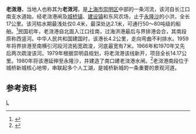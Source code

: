 '''老滧港'''，当地人也称其为'''老滧河'''，是[[上海市|上海市]][[崇明区|崇明区]]中部的一条河流，该河自长江口南支水道始，经老滧港闸及[[城桥镇|城桥镇]]、[[建设镇_(崇明县)|建设镇]]和东风农场，止于[[永隆沙|永隆沙]]的小洪，全长17公里。该河枯水期最浅处仅0.4米，最深处达2.1米，可通行50～80吨级的船舶。<ref>{{cite web |url=http://www.shtong.gov.cn/newsite/node2/node2245/node70862/node70867/node70901/node70905/userobject1ai73632.html |language=zh-hans |title=专业志 >> 上海地名志 >> 第一篇自然地理实体地名 >> 第一章海、河、湖 >> 第二节　河流 |publisher=上海市地方志办公室 |accessdate=2011-08-14 |archive-date=2015-02-03 |archive-url=https://web.archive.org/web/20150203074842/http://www.shtong.gov.cn/newsite/node2/node2245/node70862/node70867/node70901/node70905/userobject1ai73632.html |dead-url=no }}</ref>民国初年，老滧港自北面入江口往南，过海洪港最后与界排港会合，其南段原称西竖河。中华人民共和国建国时，该港长4.2公里，走向弯曲不利排水。1959年将界排港至南横引河段河流拓宽疏浚，河底最宽有7米。1966年和1970年又先后两次疏浚该河。1979年根据崇明县规划，将老滧港该线新开，项目全长14.17公里。1980年将该港延伸至永隆沙，并建造了南口建老滧港水闸。<ref>{{cite web |url=http://www.shtong.gov.cn/newsite/node2/node4/node2250/node4426/node16056/node16299/node16322/userobject1ai5516.html |language=zh-hans |title=(五)老滧港 |publisher=上海市地方志办公室 |accessdate=2011-08-14 |archive-date=2016-03-27 |archive-url=https://web.archive.org/web/20160327025639/http://www.shtong.gov.cn/Newsite/node2/node4/node2250/node4426/node16056/node16299/node16322/userobject1ai5516.html |dead-url=no }}</ref>老滧港南段位于城桥新城核心地带，串联起多个人工湖，是城桥新城的一条重要的景观河道。
==参考资料==
{{reflist}}

[[Category:崇明河流|L]]